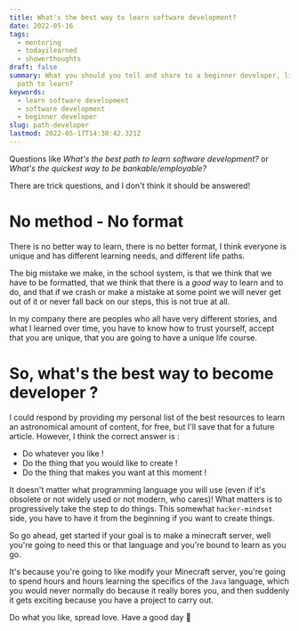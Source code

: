 ```yaml
---
title: What's the best way to learn software development?
date: 2022-05-16
tags:
  - mentoring
  - todayilearned
  - showerthoughts
draft: false
summary: What you should you tell and share to a beginner developer, like what the best
  path to learn?
keywords:
  - learn software development
  - software development
  - beginner developer
slug: path-developer
lastmod: 2022-05-17T14:30:42.321Z
---
```


Questions like _What's the best path to learn software development?_ or _What's the quickest way to be bankable/employable?_

There are trick questions, and I don't think it should be answered!

# No method - No format

There is no better way to learn, there is no better format, I think everyone is unique and has different learning needs, and different life paths.

The big mistake we make, in the school system, is that we think that we have to be formatted, that we think that there is a _good_ way to learn and to do, and that if we crash or make a mistake at some point we will never get out of it or never fall back on our steps,
this is not true at all.

In my company there are peoples who all have very different stories, and what I learned over time, you have to know how to trust yourself, accept that you
are unique, that you are going to have a unique life course.

# So, what's the best way to become developer ?

I could respond by providing my personal list of the best resources to learn an astronomical amount of content, for free, but I'll save that for a future article.
However, I think the correct answer is :

- Do whatever you like !
- Do the thing that you would like to create !
- Do the thing that makes you want at this moment !

It doesn't matter what programming language you will use (even if it's obsolete or not widely used or not modern, who cares)!
What matters is to progressively take the step to do things. This somewhat `hacker-mindset` side, you have to have it from the beginning if you want to create things.

So go ahead, get started if your goal is to make a minecraft server, well you're going to need this or that language and you're bound to learn as you go.

It's because you're going to like modify your Minecraft server, you're going to spend hours and hours learning the specifics of the `Java` language, which you would never normally do because it really bores you, and then suddenly it gets exciting because you have a project to carry out.

Do what you like, spread love. Have a good day 👋
